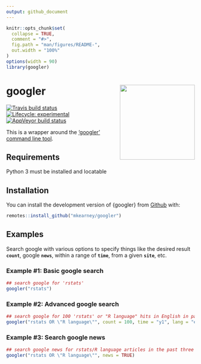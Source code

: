 ```yaml
---
output: github_document
---
```


<!-- README.md is generated from README.Rmd. Please edit that file -->

```r
knitr::opts_chunk$set(
  collapse = TRUE,
  comment = "#>",
  fig.path = "man/figures/README-",
  out.width = "100%"
)
options(width = 90)
library(googler)
```

# googler <img src='man/figures/logo.png' align="right" height="200" />
<!-- badges: start -->
[![Travis build status](https://travis-ci.org/mkearney/googler.svg?branch=master)](https://travis-ci.org/mkearney/googler)
[![Lifecycle: experimental](https://img.shields.io/badge/lifecycle-experimental-orange.svg)](https://www.tidyverse.org/lifecycle/#experimental)
[![AppVeyor build status](https://ci.appveyor.com/api/projects/status/github/mkearney/googler?branch=master&svg=true)](https://ci.appveyor.com/project/mkearney/googler)
<!-- badges: end -->

This is a wrapper around the ['googler' command line tool](https://github.com/jarun/googler).

## Requirements

Python 3 must be installed and locatable


## Installation

You can install the development version of {googler} from [Github](https://github.com/mkearney/googler) with:

``` r
remotes::install_github("mkearney/googler")
```

<!-- You can install the released version of googler from [CRAN](https://CRAN.R-project.org) with: -->

<!-- ``` r -->
<!-- install.packages("googler") -->
<!-- ``` -->

## Examples

Search google with various options to specify things like the desired result **`count`**, google **`news`**, within a range of **`time`**, from a given **`site`**, etc.

### Example #1: Basic google search

```r
## search google for 'rstats'
googler("rstats")
```

### Example #2: Advanced google search

```r
## search google for 100 'rstats' or "R language" hits in English in past year
googler("rstats OR \"R language\"", count = 100, time = "y1", lang = "en")
```

### Example #3: Search google news

```r
## search google news for rstats/R language articles in the past three weeks
googler("rstats OR \"R language\"", news = TRUE)
```

